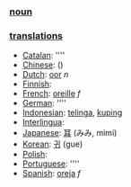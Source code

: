 === [[noun]] ===

=== [[translation]]s ===

*[[Catalan]]: [[]] ''''
*[[Chinese]]: [[]] ()
*[[Dutch]]: [[oor]] ''n''
*[[Finnish]]: [[]]
*[[French]]: [[oreille]] ''f''
*[[German]]: [[]] ''''
*[[Indonesian]]: [[telinga]], [[kuping]]
*[[Interlingua]]: [[]]
*[[Japanese]]: [[耳]] (みみ, mimi)
*[[Korean]]: [[귀]] (gue)
*[[Polish]]: [[]]
*[[Portuguese]]: [[]] ''''
*[[Spanish]]: [[oreja]] ''f''